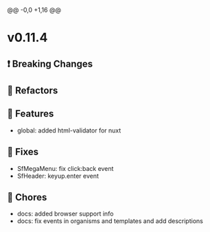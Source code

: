 @@ -0,0 +1,16 @@

<Meta title="Releases/v0.11.x - Latest Minor/v0.11.4 - Latest/Change log" />

# v0.11.4

## ❗ Breaking Changes

## 🔨 Refactors

## 🚀 Features
- global: added html-validator for nuxt

## 🐛 Fixes
- SfMegaMenu: fix click:back event 
- SfHeader: keyup.enter event


## 🧹 Chores
- docs: added browser support info
- docs: fix events in organisms and templates and add descriptions 